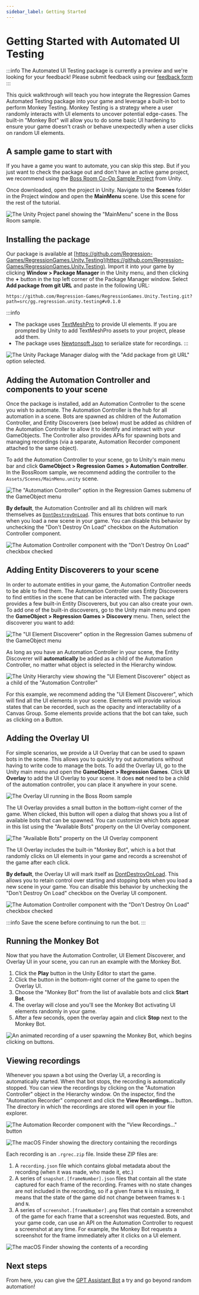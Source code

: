 ```yaml
---
sidebar_label: Getting Started
---
```


# Getting Started with Automated UI Testing

:::info
The Automated UI Testing package is currently a preview and we're looking for your feedback!
Please submit feedback using our [feedback form](https://d7y6yysps34.typeform.com/to/o8U6FGtO)
:::

This quick walkthrough will teach you how integrate the Regression Games Automated Testing package into your game and leverage a built-in bot to perform Monkey Testing. Monkey Testing is a strategy where a user randomly interacts with UI elements to uncover potential edge-cases. The built-in "Monkey Bot" will allow you to do some basic UI hardening to ensure your game doesn't crash or behave unexpectedly when a user clicks on random UI elements.

## A sample game to start with

If you have a game you want to automate, you can skip this step.
But if you just want to check the package out and don't have an active game project,
we recommend using the [Boss Room Co-Op Sample Project](https://github.com/Unity-Technologies/com.unity.multiplayer.samples.coop) from Unity.

Once downloaded, open the project in Unity.
Navigate to the **Scenes** folder in the Project window and open the **MainMenu** scene.
Use this scene for the rest of the tutorial.

![The Unity Project panel showing the "MainMenu" scene in the Boss Room sample.](img/getting-started/bossroom-mainmenu-scene.png)

## Installing the package

Our package is available at [https://github.com/Regression-Games/RegressionGames.Unity.Testing](https://github.com/Regression-Games/RegressionGames.Unity.Testing).
Import it into your game by clicking **Window > Package Manager** in the Unity menu,
and then clicking the **+** button in the top left corner of the Package Manager window.
Select **Add package from git URL** and paste in the following URL:

```
https://github.com/Regression-Games/RegressionGames.Unity.Testing.git?path=src/gg.regression.unity.testing#v0.1.0
```

:::info
* The package uses [TextMeshPro](https://docs.unity3d.com/Manual/com.unity.textmeshpro.html) to provide UI elements. If you are prompted by Unity to add TextMeshPro assets to your project, please add them.
* The package uses [Newtonsoft Json](https://docs.unity3d.com/Packages/com.unity.nuget.newtonsoft-json@3.1/manual/index.html) to serialize state for recordings.
:::

![The Unity Package Manager dialog with the "Add package from git URL" option selected.](img/getting-started/add-package-from-git.png)

## Adding the Automation Controller and components to your scene

Once the package is installed, add an Automation Controller to the scene you wish to automate.
The Automation Controller is the hub for all automation in a scene.
Bots are spawned as children of the Automation Controller,
and Entity Discoverers (see below) must be added as children of the Automation Controller to allow it to identify and interact with your GameObjects.
The Controller also provides APIs for spawning bots and managing recordings (via a separate, Automation Recorder component attached to the same object).

To add the Automation Controller to your scene, go to Unity's main menu bar and click **GameObject > Regression Games > Automation Controller**. In the BossRoom sample, we recommend adding the controller to the `Assets/Scenes/MainMenu.unity` scene.

![The "Automation Controller" option in the Regression Games submenu of the GameObject menu](img/getting-started/add-automation-controller-menu.png)

**By default**, the Automation Controller and all its children will mark themselves as [`DontDestroyOnLoad`](https://docs.unity3d.com/ScriptReference/Object.DontDestroyOnLoad.html). This ensures that bots continue to run when you load a new scene in your game. You can disable this behavior by unchecking the "Don't Destroy On Load" checkbox on the Automation Controller component.

![The Automation Controller component with the "Don't Destroy On Load" checkbox checked](img/getting-started/ac-dont-destroy-on-load.png)

## Adding Entity Discoverers to your scene

In order to automate entities in your game, the Automation Controller needs to be able to find them.
The Automation Controller uses Entity Discoverers to find entities in the scene that can be interacted with.
The package provides a few built-in Entity Discoverers, but you can also create your own.
To add one of the built-in discoverers, go to the Unity main menu and open the **GameObject > Regression Games > Discovery** menu. Then, select the discoverer you want to add:

![The "UI Element Discoverer" option in the Regression Games submenu of the GameObject menu](img/getting-started/add-uielement-discoverer.png)

As long as you have an Automation Controller in your scene, the Entity Discoverer will **automatically** be added as a child of the Automation Controller, no matter what object is selected in the Hierarchy window.

![The Unity Hierarchy view showing the "UI Element Discoverer" object as a child of the "Automation Controller"](img/getting-started/ui-element-discoverer-in-scene.png)

For this example, we recommend adding the "UI Element Discoverer", which will find all the UI elements in your scene.
Elements will provide various states that can be recorded, such as the opacity and interactability of a Canvas Group.
Some elements provide actions that the bot can take, such as clicking on a Button.

## Adding the Overlay UI

For simple scenarios, we provide a UI Overlay that can be used to spawn bots in the scene.
This allows you to quickly try out automations without having to write code to manage the bots.
To add the Overlay UI, go to the Unity main menu and open the **GameObject > Regression Games**. Click **UI Overlay** to add the UI Overlay to your scene. It does **not** need to be a child of the automation controller, you can place it anywhere in your scene.

![The Overlay UI running in the Boss Room sample](img/getting-started/overlay-menu.png)

The UI Overlay provides a small button in the bottom-right corner of the game.
When clicked, this button will open a dialog that shows you a list of available bots that can be spawned.
You can customize which bots appear in this list using the "Available Bots" property on the UI Overlay component.

![The "Available Bots" property on the UI Overlay component](img/getting-started/overlay-available-bots.png)

The UI Overlay includes the built-in "Monkey Bot", which is a bot that randomly clicks on UI elements in your game and records a screenshot of the game after each click.

**By default**, the Overlay UI will mark itself as [DontDestroyOnLoad](https://docs.unity3d.com/ScriptReference/Object.DontDestroyOnLoad.html). This allows you to retain control over starting and stopping bots when you load a new scene in your game. You can disable this behavior by unchecking the "Don't Destroy On Load" checkbox on the Overlay UI component.

![The Automation Controller component with the "Don't Destroy On Load" checkbox checked](img/getting-started/ac-dont-destroy-on-load.png)

:::info
Save the scene before continuing to run the bot.
:::

## Running the Monkey Bot

Now that you have the Automation Controller, UI Element Discoverer, and Overlay UI in your scene, you can run an example with the Monkey Bot.

1. Click the **Play** button in the Unity Editor to start the game.
1. Click the button in the bottom-right corner of the game to open the Overlay UI.
1. Choose the "Monkey Bot" from the list of available bots and click **Start Bot**.
1. The overlay will close and you'll see the Monkey Bot activating UI elements randomly in your game.
1. After a few seconds, open the overlay again and click **Stop** next to the Monkey Bot.

![An animated recording of a user spawning the Monkey Bot, which begins clicking on buttons.](img/getting-started/recording-monkey-bot.gif)

## Viewing recordings

Whenever you spawn a bot using the Overlay UI, a recording is automatically started.
When that bot stops, the recording is automatically stopped.
You can view the recordings by clicking on the "Automation Controller" object in the Hierarchy window.
On the inspector, find the "Automation Recorder" component and click the **View Recordings...** button.
The directory in which the recordings are stored will open in your file explorer.

![The Automation Recorder component with the "View Recordings..." button](img/getting-started/view-recordings-button.png)

![The macOS Finder showing the directory containing the recordings](img/getting-started/recordings-in-finder.png)

Each recording is an `.rgrec.zip` file.
Inside these ZIP files are:

1. A `recording.json` file which contains global metadata about the recording (when it was made, who made it, etc.)
1. A series of `snapshot.[frameNumber].json` files that contain all the state captured for each frame of the recording. Frames with no state changes are not included in the recording, so if a given frame `N` is missing, it means that the state of the game did not change between frames `N-1` and `N`.
1. A series of `screenshot.[frameNumber].png` files that contain a screenshot of the game for each frame that a screenshot was requested. Bots, and your game code, can use an API on the Automation Controller to request a screenshot at any time. For example, the Monkey Bot requests a screenshot for the frame immediately after it clicks on a UI element.

![The macOS Finder showing the contents of a recording](img/getting-started/recording-content-in-finder.png)

## Next steps

From here, you can give the [GPT Assistant Bot](./gpt-assistant-bot) a try and go beyond random automation!